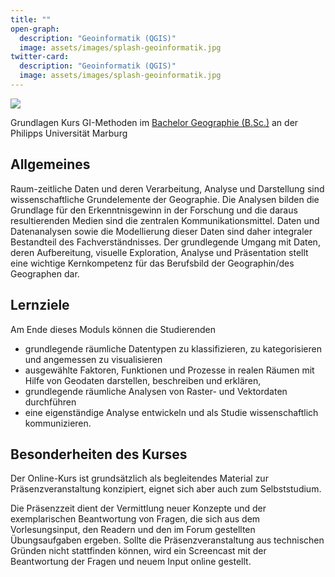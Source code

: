 ```yaml
---
title: ""
open-graph:
  description: "Geoinformatik (QGIS)"
  image: assets/images/splash-geoinformatik.jpg
twitter-card:
  description: "Geoinformatik (QGIS)"
  image: assets/images/splash-geoinformatik.jpg
---
```

![](assets/images/splash-geoinformatik.jpg)
```{=html}
<style>
  body {
  background-image: url("");
  background-size: cover;
  background-repeat: no-repeat;
}
  
</style>
```

Grundlagen Kurs GI-Methoden im [Bachelor Geographie (B.Sc.)](https://www.uni-marburg.de/de/fb19/studium/studiengaenge/bsc_geographie) an der Philipps Universität Marburg


## Allgemeines
Raum-zeitliche Daten und deren Verarbeitung, Analyse und Darstellung sind wissenschaftliche Grundelemente der Geographie. Die Analysen bilden die Grundlage für den Erkenntnisgewinn in der Forschung und die daraus resultierenden Medien sind die zentralen Kommunikationsmittel. Daten und Datenanalysen sowie die Modellierung dieser Daten sind daher integraler Bestandteil des Fachverständnisses. Der grundlegende Umgang mit Daten, deren Aufbereitung, visuelle Exploration, Analyse und Präsentation stellt eine wichtige Kernkompetenz für das Berufsbild der Geographin/des Geographen dar.

## Lernziele
Am Ende dieses Moduls können die Studierenden

- grundlegende räumliche Datentypen zu klassifizieren, zu kategorisieren und angemessen zu visualisieren
- ausgewählte Faktoren, Funktionen und Prozesse in realen Räumen mit Hilfe von Geodaten darstellen, beschreiben und erklären,
- grundlegende räumliche Analysen von Raster- und Vektordaten durchführen
- eine eigenständige Analyse entwickeln und als Studie wissenschaftlich kommunizieren. 


## Besonderheiten des Kurses
Der Online-Kurs ist grundsätzlich als begleitendes Material zur Präsenzveranstaltung konzipiert, eignet sich aber auch zum Selbststudium.

Die Präsenzzeit dient der Vermittlung neuer Konzepte und der exemplarischen Beantwortung von Fragen, die sich aus dem Vorlesungsinput, den Readern und den im Forum gestellten Übungsaufgaben ergeben. Sollte die Präsenzveranstaltung aus technischen Gründen nicht stattfinden können, wird ein Screencast mit der Beantwortung der Fragen und neuem Input online gestellt.

